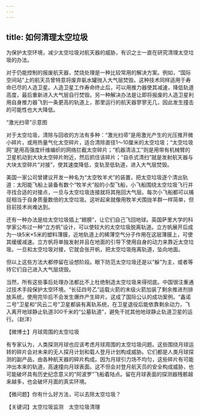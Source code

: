 ```yaml
---
---
---
```

title: 如何清理太空垃圾
---




为保护太空环境，减少太空垃圾对航天器的威胁，有识之士一直在研究清理太空垃圾的办法。

对于仍能控制的报废航天器，焚烧处理是一种比较常用的解决方案。例如，“国际空间站”上的航天员曾特意将废弃氨水罐抛入大气层焚毁。这种技术同样适用于寿命已尽的人造卫星。人造卫星工作寿命终止后，可以用推力器使其减速，降低轨道高度，最后重新进入大气层自行焚毁。另一种解决办法是让即将报废的人造卫星利用自身推力器飞到一条更高的轨道上，那里运行的航天器寥寥无几，因此发生撞击的可能性也大大降低。

“激光扫帚”示意图



对于太空垃圾，清除与回收的方法有多种：“激光扫帚”是用激光产生的光压推开微小碎片，或用热量气化太空碎片，适合清除直径1～10厘米的太空垃圾；“太空垃圾网”是用高强度纤维编织的网络拦截太空碎片；“机器清洁工”则是用带有机械臂的卫星机动到大块太空碎片附近，然后抓住该碎片；“自杀式清扫”就是发射航天器与大块太空碎片“对接”，使其速度降低，变轨至低轨道，进入大气层焚毁。

美国一家公司曾建议开发一种名为“太空牧羊犬”的装置，把太空垃圾逐个清出轨道：太阳能飞船上装备有数个“牧羊犬”般的小型飞船，小飞船围绕太空垃圾飞行并寻找合适的对接点，一旦与太空垃圾连接就将其拖回大气层。每次小飞船都可以捕捉相当于自身质量数倍的太空垃圾。这听起来就像用牧羊犬围拢羊群一样简单，但目前技术尚难达到。

还有一种办法是给太空垃圾插上“翅膀”，让它们自己飞回地球。英国萨里大学的科学家公布过一种“立方帆”设计，可以使较大的太空垃圾脱离轨道。立方帆展开后成为一块5米×5米的塑料薄膜，近地轨道上的稀薄空气分子作用在这层薄膜上，可使其缓缓减速。立方帆将单独发射并且在地面的引导下使用自身的动力来靠近太空垃圾。一旦和太空垃圾对接，它就会张开帆，把太空垃圾拖离轨道，坠向地面。

但以上这些方法大都停留在设想阶段。眼下防范太空垃圾还是以“躲”为主，或者等待它们自己进入大气层烧毁。

当然，所有这些事后处理办法都比不上杜绝制造太空垃圾来得彻底。中国很注重通过技术手段保护太空环境。“长征四号乙”运载火箭的末级火箭加装了剩余推进剂排放系统，使用完毕后不会发生爆炸产生碎片。这成了国际公认的成功案例。“鑫诺二号”卫星和“风云二号”卫星都装有离轨系统，在卫星退役后能依靠剩余动力，飞入离开地球静止轨道300千米的“公墓轨道”，避免干扰其他地球静止轨道卫星的运行。（赵洋）





【微博士】月球周围的太空垃圾

有专家认为，人类探测月球也应该考虑月球周围的太空垃圾问题。这些围绕月球运转的碎片会对未来的无人探月计划和载人登月计划构成威胁。它们都是人类月球探测的副产品，由各种航天器的碎片构成。因为月球引力场不均匀，这些碎片有可能冲出本来的轨道，高速撞向月球表面。这不但会对登月航天员的安全构成威胁，也可能破坏具有历史纪念意义的“阿波罗”飞船着陆点。留在月球表面的探测器残骸越来越多，也会破坏月面的真实环境。

【微问题】你有什么好方法，可以去除太空垃圾？

【关键词】太空垃圾监测　太空垃圾清理